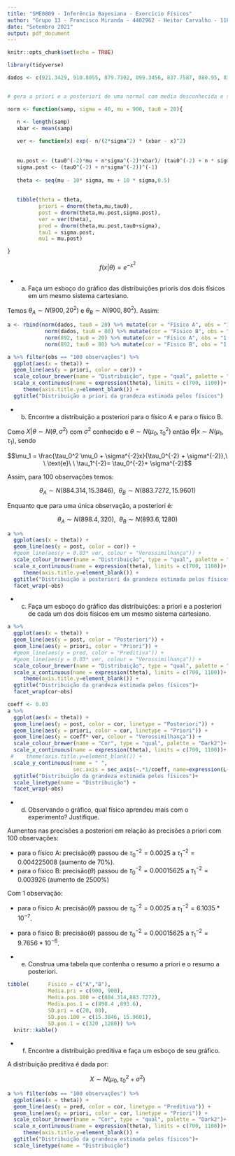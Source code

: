 ```yaml
---
title: "SME0809 - Inferência Bayesiana - Exercício Físicos"
author: "Grupo 13 - Francisco Miranda - 4402962 - Heitor Carvalho - 11833351"
date: "Setembro 2021"
output: pdf_document
---
```

  
  ```r
knitr::opts_chunk$set(echo = TRUE)
```


<!-- Suponha dois f ́ısicos: F ́ısico A e o F ́ısico B, que tenham o -->
<!-- interesse, em comum, de estimar o valor de uma constante f ́ısica θ. -->
<!-- Suponha que as medi ̧c ̃oes Y1, Y2, Y3, . . . , Yn segue distribui ̧c ̃ao -->
<!-- normal com m ́edia θ e com desvio padr ̃ao 40. Suponha que o f ́ısico -->
<!-- A tem grande familiaridade com esta  ́area de estudo, e modela sua -->
<!-- incerteza relativa ao parˆametro θ atrav ́es de uma distribui ̧c ̃ao -->
<!-- normal com m ́edia 900 e desvio padr ̃ao de 20. J ́a o f ́ısico B, mais -->
<!-- inexperiente modela sua incerteza com uma distribui ̧c ̃ao normal -->
<!-- com m ́edia 900 e desvio padr ̃ao de 80. -->

```r
library(tidyverse)

dados <- c(921.3429, 910.8055, 879.7302, 899.3456, 837.7587, 880.95, 830.4974, 856.1041, 777.5677, 983.3444, 981.048, 863.2836, 943.1702, 904.5064, 831.879, 854.2947, 920.2139, 839.7896, 897.0014, 839.3796, 872.4004, 884.6379, 892.7966, 897.9938, 840.228, 823.2803, 903.4257, 798.5764, 862.5581, 938.8837, 894.951, 871.0477, 863.9725, 857.6077, 856.3452, 906.6818, 859.7368, 876.7236, 868.8648, 900.386, 839.8117, 878.5936, 866.6935, 921.2941, 877.8528, 897.6217, 894.6499, 830.6403, 935.6717, 948.9588, 888.0726, 788.6694, 877.4076, 863.1756, 982.6952, 934.724, 898.8038, 874.8416, 905.8379, 843.0447, 877.0727, 894.5569, 959.8427, 826.6365, 907.9904, 912.9051, 912.4662, 975.3224, 922.8291, 934.6569, 953.236, 833.5084, 842.0623, 885.3881, 918.0987, 842.0927, 875.6968, 826.3312, 870.4634, 866.2226, 845.4767, 914.2475, 922.4006, 832.359, 877.5627, 887.8087, 879.4061, 925.3103, 877.6632, 877.3689, 854.1189, 904.5891, 882.893, 866.3494, 892.4554, 908.3249, 873.6439, 914.1283, 879.8893, 843.1085)


# gera a priori e a posteriori de uma normal com media desconhecida e sigma conhecido

norm <- function(samp, sigma = 40, mu = 900, tau0 = 20){

   n <- length(samp)
   xbar <- mean(samp)
   
   ver <- function(x) exp(- n/(2*sigma^2) * (xbar - x)^2)
   
   
   mu.post <- (tau0^(-2)*mu + n*sigma^(-2)*xbar)/ (tau0^(-2) + n * sigma^(-2))
   sigma.post <- (tau0^(-2) + n*sigma^(-2))^(-1)
   
   theta <- seq(mu - 10* sigma, mu + 10 * sigma,0.5)
   
   
   tibble(theta = theta,
          priori = dnorm(theta,mu,tau0),
          post = dnorm(theta,mu.post,sigma.post),
          ver = ver(theta),
          pred = dnorm(theta,mu.post,tau0+sigma),
          tau1 = sigma.post,
          mu1 = mu.post)

}


```


$$f(x|\theta) = e^{-x^2}  $$


- a) Faça um esboço do gráfico das distribuições prioris dos dois físicos em um mesmo sistema cartesiano.


Temos $\theta_A \sim N(900, 20^2)$ e $\theta_B \sim N(900, 80^2)$. Assim:

```r

a <- rbind(norm(dados, tau0 = 20) %>% mutate(cor = "Fisico A", obs = "100 observações"),
            norm(dados, tau0 = 80) %>% mutate(cor = "Fisico B", obs = "100 observações"),
            norm(892, tau0 = 20) %>% mutate(cor = "Fisico A", obs = "1 observação"),
            norm(892, tau0 = 80) %>% mutate(cor = "Fisico B", obs = "1 observação"))

a %>% filter(obs == "100 observações") %>%
  ggplot(aes(x = theta)) +
  geom_line(aes(y = priori, color = cor)) +
  scale_colour_brewer(name = "Distribuição", type = "qual", palette = "Dark2")+
  scale_x_continuous(name = expression(theta), limits = c(700, 1100))+
     theme(axis.title.y=element_blank()) +
  ggtitle("Distribuição a priori da grandeza estimada pelos físicos")

```

- b) Encontre a distribuição a posteriori para o físico A e para o físico B.

Como $X|\theta \sim N(\theta, \sigma^2)$ com $\sigma^2$ conhecido e $\theta \sim N(\mu_0,\tau_0^2)$ então $\theta|x \sim N(\mu_1, \tau_1)$, sendo

$$\mu_1 = \frac{\tau_0^2 \mu_0 + \sigma^{-2}x}{\tau_0^{-2} + \sigma^{-2}},\ \ \text{e}\ \ \tau_1^{-2}= \tau_0^{-2}+ \sigma^{-2}$$

Assim, para 100 observações temos:

$$\theta_A \sim N(884.314, 15.3846), \ \ \theta_B \sim N(883.7272, 15.9601) $$

Enquanto que para uma única observação, a posteriori é:

$$\theta_A \sim N(898.4, 320), \ \ \theta_B \sim N(893.6, 1280) $$


```r
a %>%
  ggplot(aes(x = theta)) +
  geom_line(aes(y = post, color = cor)) +
  #geom_line(aes(y = 0.03* ver, colour = "Verossimilhança")) +
  scale_colour_brewer(name = "Distribuição", type = "qual", palette = "Dark2")+
  scale_x_continuous(name = expression(theta), limits = c(700, 1100))+
     theme(axis.title.y=element_blank()) +
  ggtitle("Distribuição a posteriori da grandeza estimada pelos físicos") +
  facet_wrap(~obs)

```


- c) Faça um esboço do gráfico das distribuições: a priori e a posteriori de cada um dos dois físicos em um mesmo sistema cartesiano.

```r
a %>%
  ggplot(aes(x = theta)) +
  geom_line(aes(y = post, color = "Posteriori")) +
  geom_line(aes(y = priori, color = "Priori")) +
  #geom_line(aes(y = pred, color = "Preditiva")) +
  #geom_line(aes(y = 0.03* ver, colour = "Verossimilhança")) +
  scale_colour_brewer(name = "Distribuição", type = "qual", palette = "Dark2")+
  scale_x_continuous(name = expression(theta), limits = c(700, 1100))+
     theme(axis.title.y=element_blank()) +
  ggtitle("Distribuição da grandeza estimada pelos físicos")+
  facet_wrap(cor~obs)

```


```r
coeff <- 0.03
a %>%
  ggplot(aes(x = theta)) +
  geom_line(aes(y = post, color = cor, linetype = "Posteriori")) +
  geom_line(aes(y = priori, color = cor, linetype = "Priori")) +
  geom_line(aes(y = coeff* ver, colour = "Verossimilhança")) +
  scale_colour_brewer(name = "Cor", type = "qual", palette = "Dark2")+
  scale_x_continuous(name = expression(theta), limits = c(700, 1100))+
 #    theme(axis.title.y=element_blank()) +
  scale_y_continuous(name = " ",
                     sec.axis = sec_axis(~.*1/coeff, name=expression(L(theta))))+
  ggtitle("Distribuição da grandeza estimada pelos físicos")+
  scale_linetype(name = "Distribuição") +
  facet_wrap(~obs)

```


- d) Observando o gráfico, qual físico aprendeu mais com o experimento? Justifique.

Aumentos nas precisões a posteriori em relação às precisões a priori com 100 observações:

- para o físico A: precisão($\theta$) passou de $\tau_0^{-2} = 0.0025$ a $\tau_1^{-2} = 0.004225008$ (aumento de 70%).
- para o físico B: precisão($\theta$) passou de $\tau_0^{-2} = 0.00015625$ a $\tau_1^{-2} = 0.003926$ (aumento de 2500%)

Com 1 observação:

- para o físico A: precisão($\theta$) passou de $\tau_0^{-2} = 0.0025$ a $\tau_1^{-2} = 6.1035*10^{-7}$.
- para o físico B: precisão($\theta$) passou de $\tau_0^{-2} = 0.00015625$ a $\tau_1^{-2} =  9.7656 *10^{-6}$.


- e) Construa uma tabela que contenha o resumo a priori e o resumo a posteriori.

```r

tibble(      Fisico = c("A","B"),
             Media.pri = c(900, 900),
             Media.pos.100 = c(884.314,883.7272),
             Media.pos.1 = c(898.4 ,893.6),
             SD.pri = c(20, 80),
             SD.pos.100 = c(15.3846, 15.9601),
             SD.pos.1 = c(320 ,1280)) %>% 
  knitr::kable()

```





- f) Encontre a distribuição preditiva e faça um esboço de seu gráfico.

A distribuição preditiva é dada por:

$$X \sim N(\mu_0, \tau_0^2 + \sigma^2) $$

```r
a %>% filter(obs == "100 observações") %>% 
  ggplot(aes(x = theta)) +
  geom_line(aes(y = pred, color = cor, linetype = "Preditiva")) +
  geom_line(aes(y = priori, color = cor, linetype = "Priori")) +
  scale_colour_brewer(name = "Cor", type = "qual", palette = "Dark2")+
  scale_x_continuous(name = expression(theta), limits = c(700, 1100))+
     theme(axis.title.y=element_blank()) +
  ggtitle("Distribuição da grandeza estimada pelos físicos")+
  scale_linetype(name = "Distribuição")

```